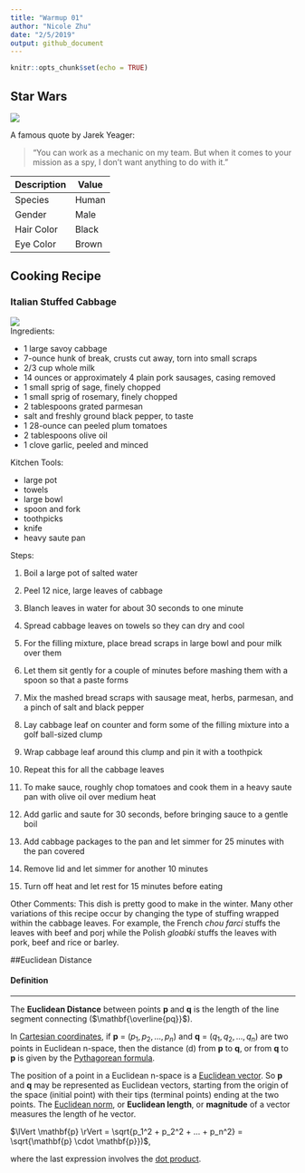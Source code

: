 ```yaml
---
title: "Warmup 01"
author: "Nicole Zhu"
date: "2/5/2019"
output: github_document
---
```


```r
knitr::opts_chunk$set(echo = TRUE)
```

## Star Wars
![](https://vignette.wikia.nocookie.net/starwars/images/d/dd/Jarek.jpg/revision/latest?cb=20180905013807)

A famous quote by Jarek Yeager:

> "You can work as a mechanic on my team. But when it comes to your mission as a spy, I don't want anything to do with it."

Description | Value
----------- | ------
Species     | Human
Gender      | Male
Hair Color  | Black
Eye Color   | Brown

## Cooking Recipe

### Italian Stuffed Cabbage

![](https://i0.wp.com/farm9.staticflickr.com/8239/8483764953_535f914f2f_z.jpg)   
Ingredients:

* 1 large savoy cabbage
* 7-ounce hunk of break, crusts cut away, torn into small scraps
* 2/3 cup whole milk
* 14 ounces or approximately 4 plain pork sausages, casing removed
* 1 small sprig of sage, finely chopped
* 1 small sprig of rosemary, finely chopped
* 2 tablespoons grated parmesan
* salt and freshly ground black pepper, to taste
* 1 28-ounce can peeled plum tomatoes
* 2 tablespoons olive oil
* 1 clove garlic, peeled and minced

Kitchen Tools:

* large pot
* towels
* large bowl
* spoon and fork
* toothpicks
* knife
* heavy saute pan

Steps: 

1. Boil a large pot of salted water

2. Peel 12 nice, large leaves of cabbage

3. Blanch leaves in water for about 30 seconds to one minute

4. Spread cabbage leaves on towels so they can dry and cool

5. For the filling mixture, place bread scraps in large bowl 
and pour milk over them

6. Let them sit gently for a couple of minutes before mashing 
them with a spoon so that a paste forms

7. Mix the mashed bread scraps with sausage meat, herbs, 
parmesan, and a pinch of salt and black pepper

8. Lay cabbage leaf on counter and form some of the filling 
mixture into a golf ball-sized clump

9. Wrap cabbage leaf around this clump and pin it with a 
toothpick

10. Repeat this for all the cabbage leaves

11. To make sauce, roughly chop tomatoes and cook them in a 
heavy saute pan with olive oil over medium heat

12. Add garlic and saute for 30 seconds, before bringing sauce to a gentle boil

13. Add cabbage packages to the pan and let simmer for 25 minutes with the pan covered

14. Remove lid and let simmer for another 10 minutes

15. Turn off heat and let rest for 15 minutes before eating

Other Comments: This dish is pretty good to make in the winter. Many other variations of this recipe occur by changing the type of stuffing wrapped within the cabbage leaves. For example, the French *chou farci* stuffs the leaves with beef and porj while the Polish *gloabki* stuffs the leaves with pork, beef and rice or barley.


##Euclidean Distance

#### Definition

***

The **Euclidean Distance** between points **p** and **q** is the length of the line segment connecting ($\mathbf{\overline{pq}}$).

In [Cartesian coordinates](https://en.wikipedia.org/wiki/Cartesian_coordinate_system), if **p** = $(p_1, p_2,...,p_n)$ and **q** = $(q_1, q_2,..., q_n)$ are two points in Euclidean n-space, then the distance (d) from **p** to **q**, or from **q** to **p** is given by the [Pythagorean formula](https://en.wikipedia.org/wiki/Pythagorean_theorem).

\begin{align} 
d(\mathbf{p}, \mathbf{q}) = d(\mathbf{q}, \mathbf{p}) &= \sqrt{(q_1 - p_1)^2 + (q_2 - p_2)^2 + ... + (q_n - p_n)^2} \\
&= \sqrt{\sum_{i=1}^{n} (q_i - p_i)^2}.
\end{align}

The position of a point in a Euclidean n-space is a [Euclidean vector](https://en.wikipedia.org/wiki/Euclidean_vector). So **p** and **q** may be represented as Euclidean vectors, starting from the origin of the space (initial point) with their tips (terminal points) ending at the two points. The [Euclidean norm](https://en.wikipedia.org/wiki/Norm_(mathematics)#Euclidean_norm), or **Euclidean length**, or **magnitude** of a vector measures the length of he vector.

$\lVert \mathbf{p} \rVert = \sqrt{p_1^2 + p_2^2 + ... + p_n^2} =  \sqrt{\mathbf{p} \cdot \mathbf{p}})$, 

where the last expression involves the [dot product](https://en.wikipedia.org/wiki/Dot_product).
